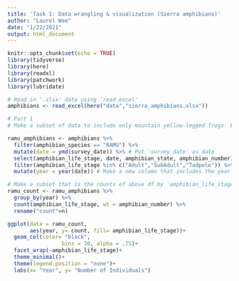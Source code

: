 ```yaml
---
title: 'Task 1: Data wrangling & visualization (Sierra amphibians)'
author: "Laurel Wee"
date: "1/22/2021"
output: html_document
---
```


```r
knitr::opts_chunk$set(echo = TRUE)
library(tidyverse)
library(here)
library(readxl)
library(patchwork)
library(lubridate)
```

```r
# Read in '.xlsx' data using 'read_excel'
amphibians <- read_excel(here("data","sierra_amphibians.xlsx"))

# Part 1
# Make a subset of data to include only mountain yellow-legged frogs. Exclude 'EggMass' life stage. Select life stage, date, amphibian_state, and amphibian_number

ramu_amphibians <- amphibians %>% 
  filter(amphibian_species == "RAMU") %>% 
  mutate(date = ymd(survey_date)) %>% # Put 'survey_date' as date 
  select(amphibian_life_stage, date, amphibian_state, amphibian_number) %>% 
  filter(amphibian_life_stage %in% c("Adult","SubAdult","Tadpole")) %>% 
  mutate(year = year(date)) # Make a new column that includes the year
```


```r
# Make a subset that is the counts of above df by 'amphibian_life_stage' and year and includes the 'amphibian_number' 
ramu_count <- ramu_amphibians %>% 
  group_by(year) %>% 
  count(amphibian_life_stage, wt = amphibian_number) %>% 
  rename("count"=n)
```

```r
ggplot(data = ramu_count, 
       aes(year, y= count, fill= amphibian_life_stage))+ 
  geom_col(color= "black", 
                 bins = 30, alpha = .75)+
  facet_wrap(~amphibian_life_stage)+
  theme_minimal()+
  theme(legend.position = "none")+
  labs(x= "Year", y= "Number of Individuals")
  
  
```




